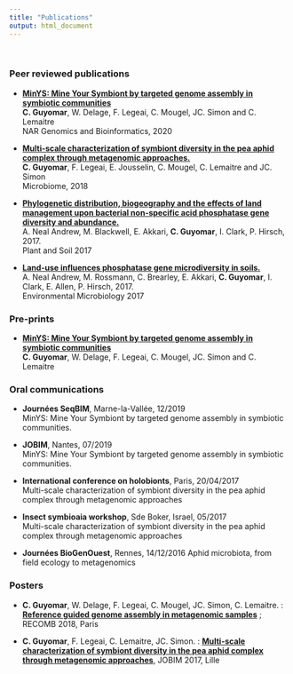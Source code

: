 ```yaml
---
title: "Publications"
output: html_document
---
```

<br>


### Peer reviewed publications

* **[MinYS: Mine Your Symbiont by targeted genome assembly in symbiotic communities](https://academic.oup.com/nargab/article/2/3/lqaa047/5867120) <br>**
   **C. Guyomar**, W. Delage, F. Legeai, C. Mougel, JC. Simon and C. Lemaitre <br>
   NAR Genomics and Bioinformatics, 2020

* **[Multi-scale characterization of symbiont diversity in the pea aphid complex through metagenomic approaches.](https://microbiomejournal.biomedcentral.com/articles/10.1186/s40168-018-0562-9) <br>**
  **C. Guyomar**, F. Legeai, E. Jousselin, C. Mougel, C. Lemaitre and JC. Simon  <br>
  Microbiome, 2018
  
* **[Phylogenetic distribution, biogeography and the effects of land management upon bacterial non-specific acid phosphatase gene diversity and abundance.](https://link.springer.com/article/10.1007/s11104-017-3301-2)  <br>**
  A. Neal Andrew, M. Blackwell, E. Akkari, **C. Guyomar**, I. Clark, P. Hirsch, 2017.  <br>
  Plant and Soil 2017
  
* **[Land-use influences phosphatase gene microdiversity in soils.](https://onlinelibrary.wiley.com/doi/full/10.1111/1462-2920.13778) <br>**
  A. Neal Andrew, M. Rossmann, C. Brearley, E. Akkari, **C. Guyomar**, I. Clark, E. Allen, P. Hirsch, 2017.  <br>
  Environmental Microbiology 2017
  
  
### Pre-prints

* **[MinYS: Mine Your Symbiont by targeted genome assembly in symbiotic communities](https://www.biorxiv.org/content/10.1101/2019.12.13.875021v1) <br>**
   **C. Guyomar**, W. Delage, F. Legeai, C. Mougel, JC. Simon and C. Lemaitre

 

### Oral communications

* **Journées SeqBIM**, Marne-la-Vallée, 12/2019 <br>
MinYS: Mine Your Symbiont by targeted genome assembly in symbiotic communities.

* **JOBIM**, Nantes, 07/2019 <br>
MinYS: Mine Your Symbiont by targeted genome assembly in symbiotic communities.

* **International conference on holobionts**, Paris, 20/04/2017 <br>
Multi-scale characterization of symbiont diversity in the pea aphid complex through metagenomic approaches
  
* **Insect symbioaia workshop**, Sde Boker, Israel, 05/2017 <br>
Multi-scale characterization of symbiont diversity in the pea aphid complex through metagenomic approaches
  
* **Journées BioGenOuest**, Rennes, 14/12/2016
Aphid microbiota, from field ecology to metagenomics <br>


### Posters

* **C. Guyomar**, W. Delage, F. Legeai, C. Mougel, JC. Simon, C. Lemaitre. : [**Reference guided genome assembly in metagenomic samples**](documents/RECOMB_2018.pdf) ; RECOMB 2018, Paris

* **C. Guyomar**, F. Legeai, C. Lemaitre, JC. Simon. : [**Multi-scale characterization of symbiont diversity in the pea aphid complex through metagenomic approaches**](documents/JOBIM_2017.pdf), JOBIM 2017, Lille



